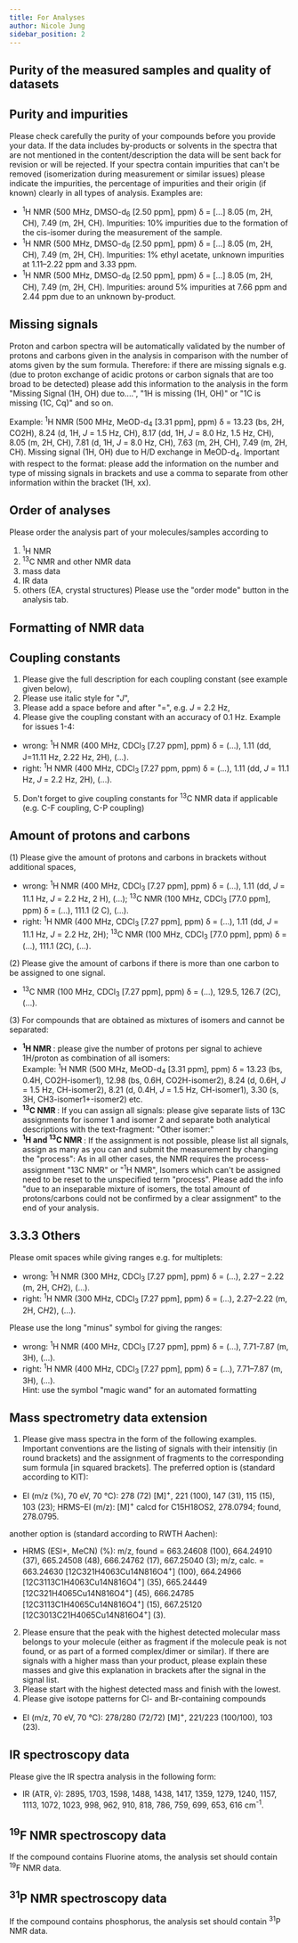 ```yaml
---
title: For Analyses
author: Nicole Jung
sidebar_position: 2
---
```


## Purity of the measured samples and quality of datasets

## Purity and impurities

Please check carefully the purity of your compounds before you provide your data. If the data includes by-products or solvents in the spectra that are not mentioned in the content/description the data will be sent back for revision or will be rejected. <!--truncate-->
If your spectra contain impurities that can't be removed (isomerization during measurement or similar issues) please indicate the impurities, the percentage of impurities and their origin (if known) clearly in all types of analysis. Examples are: <br />


- <sup>1</sup>H NMR (500 MHz, DMSO-d<sub>6</sub> [2.50 ppm], ppm) δ = [...] 8.05 (m, 2H, CH), 7.49 (m,
  2H, CH). Impurities: 10% impurities due to the formation of the cis-isomer
  during the measurement of the sample.
- <sup>1</sup>H NMR (500 MHz, DMSO-d<sub>6</sub> [2.50 ppm], ppm) δ = [...] 8.05 (m, 2H, CH), 7.49 (m,
  2H, CH). Impurities: 1% ethyl acetate, unknown impurities at 1.11–2.22 ppm and
  3.33 ppm.
- <sup>1</sup>H NMR (500 MHz, DMSO-d<sub>6</sub> [2.50 ppm], ppm) δ = [...] 8.05 (m, 2H, CH), 7.49 (m,
  2H, CH). Impurities: around 5% impurities at 7.66 ppm and 2.44 ppm due to an unknown by-product.


## Missing signals

Proton and carbon spectra will be automatically validated by the number of protons and carbons given in the analysis in comparison with the number of atoms given by the sum formula. Therefore: if there are missing signals e.g. (due to proton exchange of acidic protons or carbon signals that are too broad to be detected) please add this information to the analysis in the form "Missing Signal (1H, OH) due to....", "1H is missing (1H, OH)" or "1C is missing (1C, Cq)" and so on.

Example: <sup>1</sup>H NMR (500 MHz, MeOD-d<sub>4</sub> [3.31 ppm], ppm) δ = 13.23 (bs, 2H, CO2H), 8.24 (d, 1H, <i>J</i> = 1.5 Hz, CH), 8.17 (dd, 1H, <i>J</i> = 8.0 Hz, 1.5 Hz, CH), 8.05 (m, 2H, CH), 7.81 (d, 1H, <i>J</i> = 8.0 Hz, CH), 7.63 (m, 2H, CH), 7.49 (m, 2H, CH). Missing signal (1H, OH) due to H/D exchange in MeOD-d<sub>4</sub>.
Important with respect to the format: please add the information on the number and type of missing signals in brackets and use a comma to separate from other information within the bracket (1H, xx).

## Order of analyses

Please order the analysis part of your molecules/samples according to

1. <sup>1</sup>H NMR
2. <sup>13</sup>C NMR and other NMR data
3. mass data
4. IR data
5. others (EA, crystal structures)
   Please use the "order mode" button in the analysis tab.

## Formatting of NMR data

## Coupling constants

1. Please give the full description for each coupling constant (see example given below),
2. Please use italic style for "<i>J</i>",
3. Please add a space before and after "=", e.g. <i>J</i> = 2.2 Hz,
4. Please give the coupling constant with an accuracy of 0.1 Hz.
   Example for issues 1-4:

- wrong: <sup>1</sup>H NMR (400 MHz, CDCl<sub>3</sub> [7.27 ppm], ppm) δ = (...), 1.11 (dd, J=11.11 Hz, 2.22 Hz, 2H), (...).
- right: <sup>1</sup>H NMR (400 MHz, CDCl<sub>3</sub> [7.27 ppm, ppm) δ = (...), 1.11 (dd, <i>J</i> = 11.1 Hz, <i>J</i> = 2.2 Hz, 2H), (...).

5. Don't forget to give coupling constants for <sup>13</sup>C NMR data if applicable (e.g. C-F coupling, C-P coupling)

## Amount of protons and carbons

(1) Please give the amount of protons and carbons in brackets without additional spaces,

- wrong: <sup>1</sup>H NMR (400 MHz, CDCl<sub>3</sub> [7.27 ppm], ppm) δ = (...), 1.11 (dd, <i>J</i> = 11.1 Hz, <i>J</i> = 2.2 Hz, 2 H), (...); <sup>13</sup>C NMR (100 MHz, CDCl<sub>3</sub> [77.0 ppm], ppm) δ = (...), 111.1 (2 C), (...).
- right: <sup>1</sup>H NMR (400 MHz, CDCl<sub>3</sub> [7.27 ppm], ppm) δ = (...), 1.11 (dd, <i>J</i> = 11.1 Hz, <i>J</i> = 2.2 Hz, 2H); <sup>13</sup>C NMR (100 MHz, CDCl<sub>3</sub> [77.0 ppm], ppm) δ = (...), 111.1 (2C), (...).

(2) Please give the amount of carbons if there is more than one carbon to be assigned to one signal.

- <sup>13</sup>C NMR (100 MHz, CDCl<sub>3</sub> [7.27 ppm], ppm) δ = (...), 129.5, 126.7 (2C), (...).

(3) For compounds that are obtained as mixtures of isomers and cannot be separated:

- <b>
    <sup>1</sup>H NMR
  </b>
  : please give the number of protons per signal to achieve 1H/proton as combination
  of all isomers:
  <br />
  Example: <sup>1</sup>H NMR (500 MHz, MeOD-d<sub>4</sub> [3.31 ppm], ppm) δ = 13.23 (bs, 0.4H, CO2H-isomer1), 12.98 (bs, 0.6H, CO2H-isomer2), 8.24 (d, 0.6H, <i>J</i> = 1.5 Hz, CH-isomer2), 8.21 (d, 0.4H, <i>J</i> = 1.5 Hz, CH-isomer1), 3.30 (s, 3H, CH3-isomer1+-isomer2) etc.

- <b>
    <sup>13</sup>C NMR
  </b>
  : If you can assign all signals: please give separate lists of 13C assignments for isomer 1 and isomer 2 and separate both analytical descriptions with the
  text-fragment: "Other isomer:"

- <b>
    <sup>1</sup>H and <sup>13</sup>C NMR
  </b>
  : If the assignment is not possible, please list all signals, assign as many as you can and submit the measurement by changing the "process": As in all
  other cases, the NMR requires the process-assignment "13C NMR" or "<sup>1</sup>H NMR", Isomers which can't be assigned need to be reset to the
  unspecified term "process". Please add the info "due to an inseparable mixture of isomers, the total amount of
    protons/carbons could not be confirmed by a clear assignment" to the end of your analysis.

## 3.3.3 Others

Please omit spaces while giving ranges e.g. for multiplets:

- wrong: <sup>1</sup>H NMR (300 MHz, CDCl<sub>3</sub> [7.27 ppm], ppm) δ = (...), 2.27 – 2.22 (m, 2H, C<i>H</i>2), (...).
- right: <sup>1</sup>H NMR (300 MHz, CDCl<sub>3</sub> [7.27 ppm], ppm) δ = (...), 2.27–2.22 (m, 2H, C<i>H</i>2), (...).

Please use the long "minus" symbol for giving the ranges:

- wrong: <sup>1</sup>H NMR (400 MHz, CDCl<sub>3</sub> [7.27 ppm], ppm) δ = (...), 7.71-7.87 (m, 3H), (...).
- right: <sup>1</sup>H NMR (400 MHz, CDCl<sub>3</sub> [7.27 ppm], ppm) δ = (...), 7.71–7.87 (m, 3H), (...).  
  Hint: use the symbol "magic wand" for an automated formatting

## Mass spectrometry data **extension**

1. Please give mass spectra in the form of the following examples. Important conventions are the listing of signals with their intensitiy (in round brackets) and the assignment of fragments to the corresponding sum formula [in squared brackets].
The preferred option is (standard according to KIT):
- EI (m/z (%), 70 eV, 70 °C): 278 (72) [M]<sup>+</sup>, 221 (100), 147 (31), 115 (15), 103 (23); HRMS–EI (m/z): [M]<sup>+</sup> calcd for C15H18OS2, 278.0794; found, 278.0795. 

another option is (standard according to RWTH Aachen): 
- HRMS (ESI+, MeCN) (%): m/z, found = 663.24608 (100), 664.24910 (37), 665.24508 (48), 666.24762 (17), 667.25040 (3); m/z, calc. = 663.24630 [12C321H4063Cu14N816O4<sup>+</sup>] (100), 664.24966 [12C3113C1H4063Cu14N816O4<sup>+</sup>] (35), 665.24449 [12C321H4065Cu14N816O4<sup>+</sup>] (45), 666.24785 [12C3113C1H4065Cu14N816O4<sup>+</sup>] (15), 667.25120 [12C3013C21H4065Cu14N816O4<sup>+</sup>] (3).


2. Please ensure that the peak with the highest detected molecular mass belongs to your molecule (either as fragment if the molecule peak is not found, or as part of a formed complex/dimer or similar). If there are signals with a higher mass than your product, please explain these masses and give this explanation in brackets after the signal in the signal list.
3. Please start with the highest detected mass and finish with the lowest.
4. Please give isotope patterns for Cl- and Br-containing compounds

- EI (m/z, 70 eV, 70 °C): 278/280 (72/72) [M]<sup>+</sup>, 221/223 (100/100), 103 (23).

## IR spectroscopy data

Please give the IR spectra analysis in the following form:

- IR (ATR, ṽ): 2895, 1703, 1598, 1488, 1438, 1417, 1359, 1279, 1240, 1157, 1113, 1072, 1023, 998, 962, 910, 818, 786, 759, 699, 653, 616 cm<sup>-1</sup>.

## <sup>19</sup>F NMR spectroscopy data

If the compound contains Fluorine atoms, the analysis set should contain <sup>19</sup>F NMR data.

## <sup>31</sup>P NMR spectroscopy data

If the compound contains phosphorus, the analysis set should contain <sup>31</sup>P NMR data.
